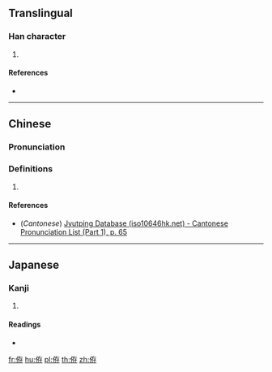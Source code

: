 {{character info/new}}
==Translingual==

===Han character===
{{Han char|rn=9|rad=人|as=06|sn=8|four=|canj=OKLD|ids=⿰亻存}}

# {{defn|Han|sort=人06}}

====References====
* {{Han ref|kx=0102.250|dkj=00614|dj=0218.020|hdz=10146.060|uh=4F9F|ud=20383}}

----

==Chinese==
{{zh-forms}}

===Pronunciation===
{{zh-pron
|m=cún,jiàn
|c=cyun4
|mc=
|oc=
|ma=
|cat=
}}

===Definitions===
{{zh-hanzi}}

# {{rfdef|lang=zh}}

====References====
* (''Cantonese'') [http://www.iso10646hk.net/jp/document/download.jsp Jyutping Database (iso10646hk.net) - Cantonese Pronunciation List (Part 1), p. 65]

----

==Japanese==

===Kanji===
{{ja-kanji|grade=|rs=人06}}

# {{defn|lang=ja|sort=人06}}

====Readings====
* {{ja-readings|on=[[せん]] (sen)|kun=}}

[[fr:侟]]
[[hu:侟]]
[[pl:侟]]
[[th:侟]]
[[zh:侟]]